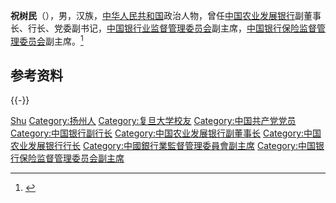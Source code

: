 '''祝树民'''（{{bd|1960年|||catIdx=Zhu祝}}），男，汉族，[[中华人民共和国|中华人民共和国]]政治人物，曾任[[中国农业发展银行|中国农业发展银行]]副董事长、行长、党委副书记，[[中国银行业监督管理委员会|中国银行业监督管理委员会]]副主席，[[中国银行保险监督管理委员会|中国银行保险监督管理委员会]]副主席。<ref>{{Cite web|title=祝树民任银监会副主席(图 简历)|url=http://district.ce.cn/newarea/sddy/201709/07/t20170907_25819085.shtml|accessdate=2021-02-10|work=中国经济网|archive-date=2020-02-02|archive-url=https://web.archive.org/web/20200202211614/http://district.ce.cn/newarea/sddy/201709/07/t20170907_25819085.shtml|dead-url=no}}</ref>

== 参考资料 ==
{{reflist}}

{{-}}
{{start box}}
{{s-bus}}
{{s-before|[[郑晖_(政治人物)|郑晖]]}}
{{s-title|[[中国农业发展银行|中国农业发展银行]]行长|2015年4月－2017年8月}}
{{s-after|[[钱文挥|钱文挥]]}}
{{end box}}

{{Authority control}}
{{DEFAULTSORT:Zhu祝}}
[[Category:祝姓|Shu]]
[[Category:扬州人|Category:扬州人]]
[[Category:复旦大学校友|Category:复旦大学校友]]
[[Category:中国共产党党员|Category:中国共产党党员]]
[[Category:中国银行副行长|Category:中国银行副行长]]
[[Category:中国农业发展银行副董事长|Category:中国农业发展银行副董事长]]
[[Category:中国农业发展银行行长|Category:中国农业发展银行行长]]
[[Category:中國銀行業監督管理委員會副主席|Category:中國銀行業監督管理委員會副主席]]
[[Category:中国银行保险监督管理委员会副主席|Category:中国银行保险监督管理委员会副主席]]

{{中国人物小作品}}